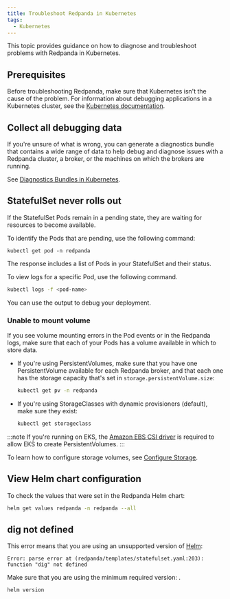 ```yaml
---
title: Troubleshoot Redpanda in Kubernetes
tags:
  - Kubernetes
---
```


<head>
    <meta name="title" content="Troubleshoot Redpanda in Kubernetes | Redpanda Docs"/>
    <meta name="description" content="Find advice on how to diagnose and troubleshoot problems with Redpanda in Kubernetes."/>
</head>


This topic provides guidance on how to diagnose and troubleshoot problems with Redpanda in Kubernetes.

## Prerequisites

Before troubleshooting Redpanda, make sure that Kubernetes isn't the cause of the problem. For information about debugging applications in a Kubernetes cluster, see the [Kubernetes documentation](https://kubernetes.io/docs/tasks/debug/).

## Collect all debugging data

If you're unsure of what is wrong, you can generate a diagnostics bundle that contains a wide range of data to help debug and diagnose issues with a Redpanda cluster, a broker, or the machines on which the brokers are running.

See [Diagnostics Bundles in Kubernetes](../diagnostics-bundle).

## StatefulSet never rolls out

If the StatefulSet Pods remain in a pending state, they are waiting for resources to become available.

To identify the Pods that are pending, use the following command:

```
kubectl get pod -n redpanda
```

The response includes a list of Pods in your StatefulSet and their status.

To view logs for a specific Pod, use the following command.

```bash
kubectl logs -f <pod-name>
```

You can use the output to debug your deployment.

### Unable to mount volume

If you see volume mounting errors in the Pod events or in the Redpanda logs, make sure that each of your Pods has a volume available in which to store data.

- If you're using PersistentVolumes, make sure that you have one PersistentVolume available for each Redpanda broker, and that each one has the storage capacity that's set in `storage.persistentVolume.size`:

  ```bash
  kubectl get pv -n redpanda
  ```

- If you're using StorageClasses with dynamic provisioners (default), make sure they exist:

  ```bash
  kubectl get storageclass
  ```

:::note
If you're running on EKS, the [Amazon EBS CSI driver](https://docs.aws.amazon.com/eks/latest/userguide/ebs-csi.html) is required to allow EKS to create PersistentVolumes.
:::

To learn how to configure storage volumes, see [Configure Storage](../../configure-storage).

## View Helm chart configuration

To check the values that were set in the Redpanda Helm chart:

```bash
helm get values redpanda -n redpanda --all
```

## dig not defined

This error means that you are using an unsupported version of [Helm](https://helm.sh/docs/intro/install/):

```
Error: parse error at (redpanda/templates/statefulset.yaml:203): function "dig" not defined
```

Make sure that you are using the minimum required version: <Versions name="helm"/>.

```bash
helm version
```
